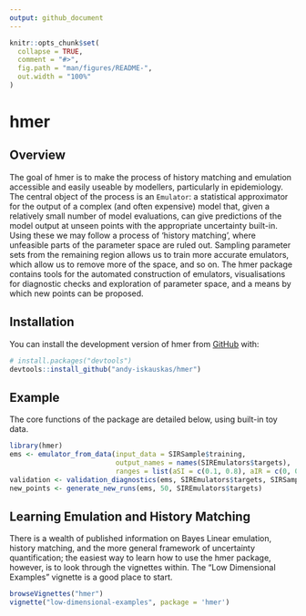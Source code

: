```yaml
---
output: github_document
---
```


<!-- README.md is generated from README.Rmd. Please edit that file -->

```r
knitr::opts_chunk$set(
  collapse = TRUE,
  comment = "#>",
  fig.path = "man/figures/README-",
  out.width = "100%"
)
```

# hmer

<!-- badges: start -->
<!-- badges: end -->

## Overview

The goal of hmer is to make the process of history matching and emulation accessible and easily useable by modellers, particularly in epidemiology. The central object of the process is an `Emulator`: a statistical approximator for the output of a complex (and often expensive) model that, given a relatively small number of model evaluations, can give predictions of the model output at unseen points with the appropriate uncertainty built-in. Using these we may follow a process of 'history matching', where unfeasible parts of the parameter space are ruled out. Sampling parameter sets from the remaining region allows us to train more accurate emulators, which allow us to remove more of the space, and so on. The hmer package contains tools for the automated construction of emulators, visualisations for diagnostic checks and exploration of parameter space, and a means by which new points can be proposed.

## Installation

You can install the development version of hmer from [GitHub](https://github.com/) with:

``` r
# install.packages("devtools")
devtools::install_github("andy-iskauskas/hmer")
```

## Example

The core functions of the package are detailed below, using built-in toy data.


```r
library(hmer)
ems <- emulator_from_data(input_data = SIRSample$training,
                          output_names = names(SIREmulators$targets),
                          ranges = list(aSI = c(0.1, 0.8), aIR = c(0, 0.5), aSR = c(0, 0.05)))
validation <- validation_diagnostics(ems, SIREmulators$targets, SIRSample$validation, plt = FALSE)
new_points <- generate_new_runs(ems, 50, SIREmulators$targets)
```

## Learning Emulation and History Matching

There is a wealth of published information on Bayes Linear emulation, history matching, and the more general framework of uncertainty quantification; the easiest way to learn how to use the hmer package, however, is to look through the vignettes within. The "Low Dimensional Examples" vignette is a good place to start.

```r
browseVignettes("hmer")
vignette("low-dimensional-examples", package = 'hmer')
```

